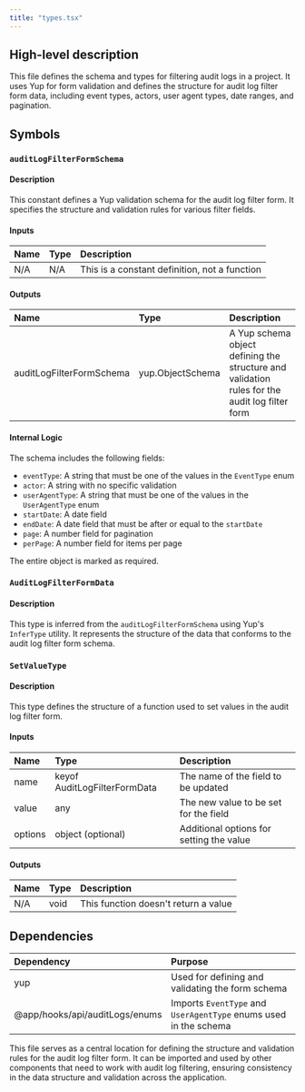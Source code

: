 ```yaml
---
title: "types.tsx"
---
```


## High-level description
This file defines the schema and types for filtering audit logs in a project. It uses Yup for form validation and defines the structure for audit log filter form data, including event types, actors, user agent types, date ranges, and pagination.

## Symbols

### `auditLogFilterFormSchema`
#### Description
This constant defines a Yup validation schema for the audit log filter form. It specifies the structure and validation rules for various filter fields.

#### Inputs
| Name | Type | Description |
|:-----|:-----|:------------|
| N/A | N/A | This is a constant definition, not a function |

#### Outputs
| Name | Type | Description |
|:-----|:-----|:------------|
| auditLogFilterFormSchema | yup.ObjectSchema | A Yup schema object defining the structure and validation rules for the audit log filter form |

#### Internal Logic
The schema includes the following fields:
- `eventType`: A string that must be one of the values in the `EventType` enum
- `actor`: A string with no specific validation
- `userAgentType`: A string that must be one of the values in the `UserAgentType` enum
- `startDate`: A date field
- `endDate`: A date field that must be after or equal to the `startDate`
- `page`: A number field for pagination
- `perPage`: A number field for items per page

The entire object is marked as required.

### `AuditLogFilterFormData`
#### Description
This type is inferred from the `auditLogFilterFormSchema` using Yup's `InferType` utility. It represents the structure of the data that conforms to the audit log filter form schema.

### `SetValueType`
#### Description
This type defines the structure of a function used to set values in the audit log filter form.

#### Inputs
| Name | Type | Description |
|:-----|:-----|:------------|
| name | keyof AuditLogFilterFormData | The name of the field to be updated |
| value | any | The new value to be set for the field |
| options | object (optional) | Additional options for setting the value |

#### Outputs
| Name | Type | Description |
|:-----|:-----|:------------|
| N/A | void | This function doesn't return a value |

## Dependencies
| Dependency | Purpose |
|:-----------|:--------|
| yup | Used for defining and validating the form schema |
| @app/hooks/api/auditLogs/enums | Imports `EventType` and `UserAgentType` enums used in the schema |

This file serves as a central location for defining the structure and validation rules for the audit log filter form. It can be imported and used by other components that need to work with audit log filtering, ensuring consistency in the data structure and validation across the application.